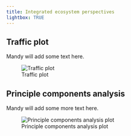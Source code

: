 ```yaml
---
title: Integrated ecosystem perspectives
lightbox: TRUE
---
```


## Traffic plot

Mandy will add some text here.

![Traffic plot](/indicator_plots/traffic.png){fig-alt="A plot showing the changes in all indicators over time" fig-align="center"}

## Principle components analysis

Mandy will add some more text here.

![Principle components analysis plot](/indicator_plots/pcas.png){fig-alt="A plot showing PCA loadings for all indicators" fig-align="center"}
